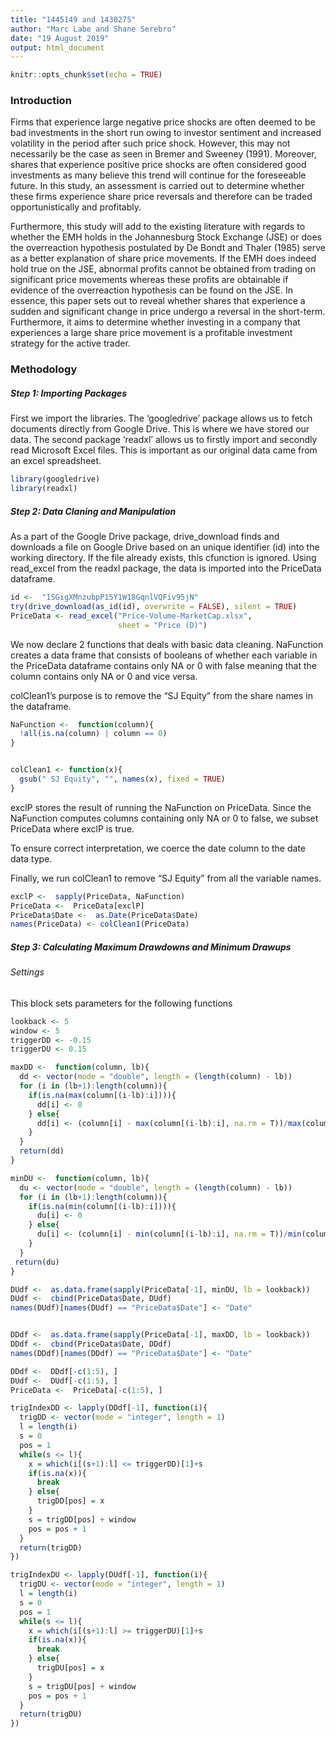 ```yaml
---
title: "1445149 and 1430275"
author: "Marc Labe and Shane Serebro"
date: "19 August 2019"
output: html_document
---
```


```r
knitr::opts_chunk$set(echo = TRUE)
```

<h3> Introduction </h3>

Firms that experience large negative price shocks are often deemed to be bad investments in the short run owing to investor sentiment and increased volatility in the period after such price shock. However, this may not necessarily be the case as seen in Bremer and Sweeney (1991). Moreover, shares that experience positive price shocks are often considered good investments as many believe this trend will continue for the foreseeable future. In this study, an assessment is carried out to determine whether these firms experience share price reversals and therefore can be traded opportunistically and profitably. 

Furthermore, this study will add to the existing literature with regards to whether the EMH holds in the Johannesburg Stock Exchange (JSE) or does the overreaction hypothesis postulated by De Bondt and Thaler (1985) serve as a better explanation of share price movements. If the EMH does indeed hold true on the JSE, abnormal profits cannot be obtained from trading on significant price movements whereas these profits are obtainable if evidence of the overreaction hypothesis can be found on the JSE. In essence, this paper sets out to reveal whether shares that experience a sudden and significant change in price undergo a reversal in the short-term. Furthermore, it aims to determine whether investing in a company that experiences a large share price movement is a profitable investment strategy for the active trader.


<h3> Methodology </h3>

<h5> Step 1: Importing Packages </h5>

First we import the libraries. The 'googledrive' package allows us to fetch documents directly from Google Drive. This is where we have stored our data. The second package 'readxl' allows us to firstly import and secondly read Microsoft Excel files. This is important as our original data came from an excel spreadsheet.

```r
library(googledrive)
library(readxl)
```

<h5> Step 2: Data Claning and Manipulation </h5>

As a part of the Google Drive package, drive_download finds and downloads a file on Google Drive based on an unique identifier (id) into the working directory. If the file already exists, this cfunction is ignored.
Using read_excel from the readxl package, the data is imported into the PriceData dataframe.

```r
id <-  "1SGigXMnzubpP15Y1W18GqnlVQFiv95jN"
try(drive_download(as_id(id), overwrite = FALSE), silent = TRUE)
PriceData <- read_excel("Price-Volume-MarketCap.xlsx", 
                        sheet = "Price (D)") 
```

We now declare 2 functions that deals with basic data cleaning. 
NaFunction creates a data frame that consists of booleans of whether each variable in the PriceData dataframe contains only NA or 0 with false meaning that the column contains only NA or 0 and vice versa. 

colClean1's purpose is to remove the "SJ Equity" from the share names in the dataframe. 


```r

NaFunction <-  function(column){
  !all(is.na(column) | column == 0)
}


colClean1 <- function(x){
  gsub(" SJ Equity", "", names(x), fixed = TRUE)
}

```

exclP stores the result of running the NaFunction on PriceData. Since the NaFunction computes columns containing only NA or 0 to false, we subset PriceData where exclP is true.

To ensure correct interpretation, we coerce the date column to the date data type. 

Finally, we run colClean1 to remove "SJ Equity" from all the variable names.


```r
exclP <-  sapply(PriceData, NaFunction)
PriceData <-  PriceData[exclP]
PriceData$Date <-  as.Date(PriceData$Date)
names(PriceData) <- colClean1(PriceData)
```

<h5> Step 3: Calculating Maximum Drawdowns and Minimum Drawups </h5>

<h6> Settings </h6>

This block sets parameters for the following functions

```r

lookback <- 5 
window <- 5
triggerDD <- -0.15
triggerDU <- 0.15
```

```r

maxDD <-  function(column, lb){
  dd <- vector(mode = "double", length = (length(column) - lb))
  for (i in (lb+1):length(column)){
    if(is.na(max(column[(i-lb):i]))){
      dd[i] <- 0
    } else{
      dd[i] <- (column[i] - max(column[(i-lb):i], na.rm = T))/max(column[(i-lb):i], na.rm = T)
    }
  }
  return(dd)
}

minDU <-  function(column, lb){
  du <- vector(mode = "double", length = (length(column) - lb))
  for (i in (lb+1):length(column)){
    if(is.na(min(column[(i-lb):i]))){
      du[i] <- 0
    } else{
      du[i] <- (column[i] - min(column[(i-lb):i], na.rm = T))/min(column[(i-lb):i], na.rm = T)
    }
  }
 return(du)
}

```


```r
DUdf <-  as.data.frame(sapply(PriceData[-1], minDU, lb = lookback))
DUdf <-  cbind(PriceData$Date, DUdf)
names(DUdf)[names(DUdf) == "PriceData$Date"] <- "Date"


DDdf <-  as.data.frame(sapply(PriceData[-1], maxDD, lb = lookback))
DDdf <-  cbind(PriceData$Date, DDdf)
names(DDdf)[names(DDdf) == "PriceData$Date"] <- "Date"

```


```r
DDdf <-  DDdf[-c(1:5), ]
DUdf <-  DUdf[-c(1:5), ]
PriceData <-  PriceData[-c(1:5), ]

```

```r
trigIndexDD <- lapply(DDdf[-1], function(i){
  trigDD <- vector(mode = "integer", length = 1)
  l = length(i)
  s = 0
  pos = 1
  while(s <= l){
    x = which(i[(s+1):l] <= triggerDD)[1]+s
    if(is.na(x)){
      break
    } else{
      trigDD[pos] = x
    }
    s = trigDD[pos] + window
    pos = pos + 1
  }
  return(trigDD)
})

trigIndexDU <- lapply(DUdf[-1], function(i){
  trigDU <- vector(mode = "integer", length = 1)
  l = length(i)
  s = 0
  pos = 1
  while(s <= l){
    x = which(i[(s+1):l] >= triggerDU)[1]+s
    if(is.na(x)){
      break
    } else{
      trigDU[pos] = x
    }
    s = trigDU[pos] + window
    pos = pos + 1
  }
  return(trigDU)
})

```
